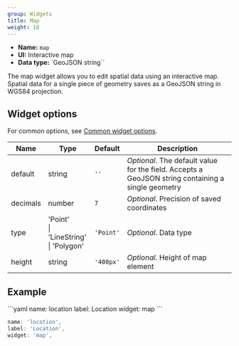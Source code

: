 ```yaml
---
group: Widgets
title: Map
weight: 18
---
```


- **Name:** `map`
- **UI:** Interactive map
- **Data type:** `GeoJSON string``

The map widget allows you to edit spatial data using an interactive map. Spatial data for a single piece of geometry saves as a GeoJSON string in WGS84 projection.

## Widget options

For common options, see [Common widget options](/docs/widgets#common-widget-options).

| Name     | Type                                           | Default   | Description                                                                                        |
| -------- | ---------------------------------------------- | --------- | -------------------------------------------------------------------------------------------------- |
| default  | string                                         | `''`      | _Optional_. The default value for the field. Accepts a GeoJSON string containing a single geometry |
| decimals | number                                         | `7`       | _Optional_. Precision of saved coordinates                                                         |
| type     | 'Point'<br />\| 'LineString'<br />\| 'Polygon' | `'Point'` | _Optional_. Data type                                                                              |
| height   | string                                         | `'400px'` | _Optional_. Height of map element                                                                  |

## Example

<CodeTabs>
```yaml
name: location
label: Location
widget: map
```

```js
name: 'location',
label: 'Location',
widget: 'map',
```

</CodeTabs>

